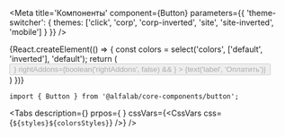 



<Meta
    title='Компоненты'
    component={Button}
    parameters={{ 'theme-switcher': { themes: ['click', 'corp', 'corp-inverted', 'site', 'site-inverted', 'mobile'] } }}
/>


<!-- Canvas -->


<Story name='Button'>
    {React.createElement(() => {
        const colors = select('colors', ['default', 'inverted'], 'default');
        return (
            <div style={{
                backgroundColor: colors === 'inverted' ? 'var(--color-light-bg-primary-inverted)' : '#fff',
                padding: '8px',
                position: 'absolute',
                top: 0,
                left: 0,
                right: 0,
                bottom: 0,
            }}>
                <Button
                    view={select('view', VIEWS, 'primary')}
                    colors={colors}
                    size={select('size', SIZES, 'm')}
                    href={text('href', '')}
                    loading={boolean('loading')}
                    disabled={boolean('disabled', false)}
                    block={boolean('block', false)}
                    nowrap={boolean('nowrap', false)}
                    onClick={action('click')}
                    leftAddons={boolean('leftAddons', false) && <IconM />}
                    rightAddons={boolean('rightAddons', false) && <IconM />}
                >
                    {text('label', 'Оплатить')}
                </Button>
            </div>
        )
    })}
</Story>


<!-- Docs -->

<ComponentHeader
    name='Button'
    version={version}
    stage={3}
    design='https://www.figma.com/file/hqSP3L6qu8UcL3sf18Su1M/Web-Components?node-id=1%3A2'
/>

```tsx
import { Button } from '@alfalab/core-components/button';
```

<Tabs
    description={<Description />}
    prpos={<Props of={Button} /> }
    cssVars={<CssVars css={`${styles}${colorsStyles}`} />}
/>
